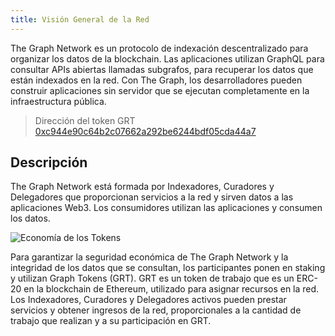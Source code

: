 ```yaml
---
title: Visión General de la Red
---
```


The Graph Network es un protocolo de indexación descentralizado para organizar los datos de la blockchain. Las aplicaciones utilizan GraphQL para consultar APIs abiertas llamadas subgrafos, para recuperar los datos que están indexados en la red. Con The Graph, los desarrolladores pueden construir aplicaciones sin servidor que se ejecutan completamente en la infraestructura pública.

> Dirección del token GRT [0xc944e90c64b2c07662a292be6244bdf05cda44a7](https://etherscan.io/token/0xc944e90c64b2c07662a292be6244bdf05cda44a7)

## Descripción

The Graph Network está formada por Indexadores, Curadores y Delegadores que proporcionan servicios a la red y sirven datos a las aplicaciones Web3. Los consumidores utilizan las aplicaciones y consumen los datos.

![Economía de los Tokens](/img/Network-roles@2x.png)

Para garantizar la seguridad económica de The Graph Network y la integridad de los datos que se consultan, los participantes ponen en staking y utilizan Graph Tokens (GRT). GRT es un token de trabajo que es un ERC-20 en la blockchain de Ethereum, utilizado para asignar recursos en la red. Los Indexadores, Curadores y Delegadores activos pueden prestar servicios y obtener ingresos de la red, proporcionales a la cantidad de trabajo que realizan y a su participación en GRT.
